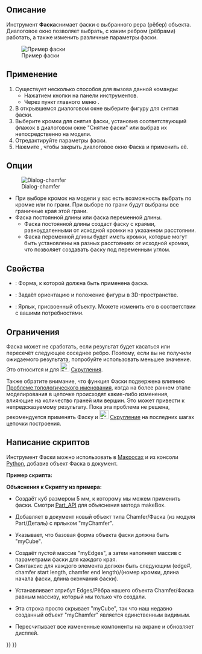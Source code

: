 <languages/>

{{Docnav/ru
|[[Part_Fillet/ru|Скругление]]
|[[Part_MakeFace/ru|Создать грань]]
|[[Part_Workbench/ru|Деталь]]
|IconL=Part_Fillet.svg
|IconR=Part_MakeFace.svg
|IconC=Workbench_Part.svg
}}

{{GuiCommand/ru
|Name=Part_Chamfer
|Name/ru=Фаска
|MenuLocation=Деталь → Фаска
|Workbenches=[[Part_Workbench/ru|Деталь]]
|SeeAlso=[[Part_Fillet/ru|Скругление]]
}}

<span id="Description"></span>
== Описание ==

Инструмент '''Фаска'''снимает фаски с выбранного рера (рёбер) объекта. Диалоговое окно позволяет выбрать, с каким ребром (рёбрами) работать, а также изменить различные параметры фаски.

[[Image:Chamfer-example.png|Пример фаски]]

<span id="Usage"></span>
==Применение== 

# Существует несколько способов для вызова данной команды:
#* Нажатием кнопки {{Button|[[Image:Part_Chamfer.svg|16px]] Фаска}} на панели инструментов.
#* Через пункт главного меню {{MenuCommand|Деталь → Фаска}}.
# В открывшемся диалоговом окне выберите фигуру для снятия фаски.
# Выберите кромки для снятия фаски, установив соответствующий флажок в диалоговом окне "Снятие фаски" или выбрав их непосредственно на модели. 
# Отредактируйте параметры фаски.
# Нажмите {{Button|OK}}, чтобы закрыть диалоговое окно Фаска и применить её.

<span id="Options"></span>
==Опции==

[[Image:Dialog-chamfer-ru.png|Dialog-chamfer]]
* При выборе кромок на модели у вас есть возможность выбрать по кромке или по грани. При выборе по грани будут выбраны все граничные края этой грани.
* Фаска постоянной длины или фаска переменной длины.
** Фаска постоянной длины создаст фаску с краями, равноудаленными от исходной кромки на указанном расстоянии.
** Фаска переменной длины будет иметь кромки, которые могут быть установлены на разных расстояниях от исходной кромки, что позволяет создавать фаску под переменным углом.

<span id="Properties"></span>
==Свойства==

{{Properties_Title|Основание}}

*{{PropertyData/ru|Основание}}: Форма, к которой должна быть применена фаска.
*{{PropertyData/ru|Placement}}: Задаёт ориентацию и положение фигуры в 3D-пространстве.
*{{PropertyData/ru|Label}}: Ярлык, присвоенный объекту. Можете изменить его в соответствии с вашими потребностями.
{{clear}}

<span id="Limitations"></span>
==Ограничения==

Фаска может не сработать, если результат будет касаться или пересечёт следующее соседнее ребро. Поэтому, если вы не получили ожидаемого результата, попробуйте использовать меньшее значение. Это относится и для [[Image:Part_Fillet.svg|24px]] [[Part_Fillet/ru|Скругления]].

Также обратите внимание, что функция Фаски подвержена влиянию [[Topological_naming_problem/ru|Проблеме топологического именования]], когда на более раннем этапе моделирования в цепочке происходят какие-либо изменения, влияющие на количество граней или вершин. Это может привести к непредсказуемому результату. Пока эта проблема не решена, рекомендуется применять Фаску и [[Image:Part_Fillet.svg|24px]] [[Part_Fillet/ru|Скругление]] на последних шагах цепочки построения.

<span id="Scripting"></span>
==Написание скриптов==

Инструмент Фаски можно использовать в  [[Macros/ru|Макросах]] и из консоли [[Python/ru|Python]], добавив объект Фаска в документ.

'''Пример скрипта:'''

{{Code|code=
import Part
cube = FreeCAD.ActiveDocument.addObject("Part::Feature", "myCube")
cube.Shape = Part.makeBox(5, 5, 5)
chmfr = FreeCAD.ActiveDocument.addObject("Part::Chamfer", "myChamfer")
chmfr.Base = FreeCAD.ActiveDocument.myCube
myEdges = []
myEdges.append((1, 1.5, 1.25)) # (edge number, chamfer start length, chamfer end length)
myEdges.append((2, 1.5, 1.25))
myEdges.append((3, 1.5, 1.25))
myEdges.append((4, 1.5, 1.25))
myEdges.append((5, 1.5, 1.25))
myEdges.append((6, 1.5, 1.25))
myEdges.append((7, 1.5, 1.25))
myEdges.append((8, 1.5, 1.25))
myEdges.append((9, 1.5, 1.25))
myEdges.append((10, 1.5, 1.25))
myEdges.append((11, 1.5, 1.25))
myEdges.append((12, 1.5, 1.25))
chmfr.Edges = myEdges
FreeCADGui.ActiveDocument.myCube.Visibility = False
FreeCAD.ActiveDocument.recompute()
}}

'''Объяснения к Скрипту из примера:'''

{{Code|code=
import Part
cube = FreeCAD.ActiveDocument.addObject("Part::Feature", "myCube")
cube.Shape = Part.makeBox(5, 5, 5)
}}

*Создаёт куб размером 5 мм, к которому мы можем применить фаски. Смотри [[Part_API/ru|Part_API]] для объяснения метода makeBox.

{{Code|code=
chmfr = FreeCAD.ActiveDocument.addObject("Part::Chamfer", "myChamfer")
}}

*Добавляет в документ новый объект типа Chamfer/Фаска (из модуля Part/Деталь) с ярлыком "myChamfer".

{{Code|code=
chmfr.Base = FreeCAD.ActiveDocument.myCube
}}

*Указывает, что базовая форма объекта фаски должна быть "myCube".

{{Code|code=
myEdges = []
myEdges.append((1, 1.5, 1.25)) # (edge number, chamfer start length, chamfer end length)
myEdges.append((2, 1.5, 1.25))
myEdges.append((3, 1.5, 1.25))
myEdges.append((4, 1.5, 1.25))
myEdges.append((5, 1.5, 1.25))
myEdges.append((6, 1.5, 1.25))
myEdges.append((7, 1.5, 1.25))
myEdges.append((8, 1.5, 1.25))
myEdges.append((9, 1.5, 1.25))
myEdges.append((10, 1.5, 1.25))
myEdges.append((11, 1.5, 1.25))
myEdges.append((12, 1.5, 1.25))
}}

*Создаёт пустой массив "myEdges", а затем наполняет массив с параметрами фаски для каждого края.
*Синтаксис для каждого элемента должен быть следующим (edge#, chamfer start length, chamfer end length)/(номер кромки, длина начала фаски, длина окончания фаски).

{{Code|code=
chmfr.Edges = myEdges
}}
*Устанавливает атрибут Edges/Рёбра нашего объекта Chamfer/Фаска равным массиву, который мы только что создали.

{{Code|code=
FreeCADGui.ActiveDocument.myCube.Visibility = False
}}

*Эта строка просто скрывает "myCube", так что наш недавно созданный объект "myChamfer" является единственным видимым.

{{Code|code=
FreeCAD.ActiveDocument.recompute()
}}

*Пересчитывает все измененные компоненты на экране и обновляет дисплей.


{{Docnav/ru
|[[Part_Fillet/ru|Скругление]]
|[[Part_MakeFace/ru|Создать грань]]
|[[Part_Workbench/ru|Деталь]]
|IconL=Part_Fillet.svg
|IconR=Part_MakeFace.svg
|IconC=Workbench_Part.svg
}}

{{Part Tools navi{{#translation:}}}}
{{Userdocnavi{{#translation:}}}}